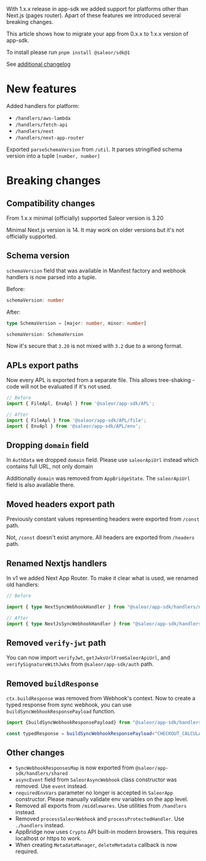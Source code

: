 With 1.x.x release in app-sdk we added support for platforms other than Next.js (pages router). Apart of these features we introduced several breaking changes.

This article shows how to migrate your app from 0.x.x to 1.x.x version of app-sdk.

To install please run `pnpm install @saleor/sdk@1`

See [additional changelog](https://github.com/saleor/app-sdk/releases/tag/v1.0.0)

# New features

Added handlers for platform:
- `/handlers/aws-lambda`
- `/handlers/fetch-api`
- `/handlers/next`
- `/handlers/next-app-router`

Exported `parseSchemaVersion` from `/util`. It parses stringified schema version into a tuple `[number, number]`

# Breaking changes

## Compatibility changes

From 1.x.x minimal (officially) supported Saleor version is 3.20

Minimal Next.js version is 14. It may work on older versions but it's not officially supported.

## Schema version

`schemaVersion` field that was available in Manifest factory and webhook handlers is now parsed into a tuple.

Before:

```typescript
schemaVersion: number
```

After:

```typescript
type SchemaVersion = [major: number, minor: number]

schemaVersion: SchemaVersion
```

Now it's secure that `3.20` is not mixed with `3.2` due to a wrong format.

## APLs export paths

Now every APL is exported from a separate file. This allows tree-shaking - code will not be evaluated if it's not used.

```typescript
// Before
import { FileApl, EnvApl } from '@saleor/app-sdk/APL';

// After
import { FileApl } from '@saleor/app-sdk/APL/file';
import { EnvApl } from '@saleor/app-sdk/APL/env';

```

## Dropping `domain` field

In `AuthData` we dropped `domain` field. Please use `saleorApiUrl` instead which contains full URL, not only domain

Additionally `domain` was removed from `AppBridgeState`. The `saleorApiUrl` field is also available there.

## Moved headers export path

Previously constant values representing headers were exported from `/const` path.

Not, `/const` doesn't exist anymore. All headers are exported from `/headers` path.

## Renamed Nextjs handlers

In v1 we added Next App Router. To make it clear what is used, we renamed old handlers:

```typescript
// Before

import { type NextSyncWebhookHandler } from "@saleor/app-sdk/handlers/next";

// After
import { type NextJsSyncWebhookHandler } from "@saleor/app-sdk/handlers/next";
```

## Removed `verify-jwt` path

You can now import `verifyJwt`, `getJwksUrlFromSaleorApiUrl`, and `verifySignatureWithJwks` from `@saleor/app-sdk/auth` path.

## Removed `buildResponse`

`ctx.buildResponse` was removed from Webhook's context. Now to create a typed response from sync webhook, you can use `buildSyncWebhookResponsePayload` function.


```typescript
import {buildSyncWebhookResponsePayload} from "@saleor/app-sdk/handlers/shared"

const typedResponse = buildSyncWebhookResponsePayload<"CHECKOUT_CALCULATE_TAXES">({/* Input will be typed here */})
```

## Other changes

- `SyncWebhookResponsesMap` is now exported from `@saleor/app-sdk/handlers/shared`
- `asyncEvent` field from `SaleorAsyncWebhook` class constructor was removed. Use `event` instead.
- `requiredEnvVars` parameter no longer is accepted in `SaleorApp` constructor. Please manually validate env variables on the app level.
- Removed all exports from `/middlewares`. Use utilities from `/handlers` instead.
- Removed `processSaleorWebhook` and `processProtectedHandler`. Use `./handlers` instead.
- AppBridge now uses `Crypto` API built-in modern browsers. This requires localhost or https to work.
- When creating `MetadataManager`, `deleteMetadata` callback is now required.